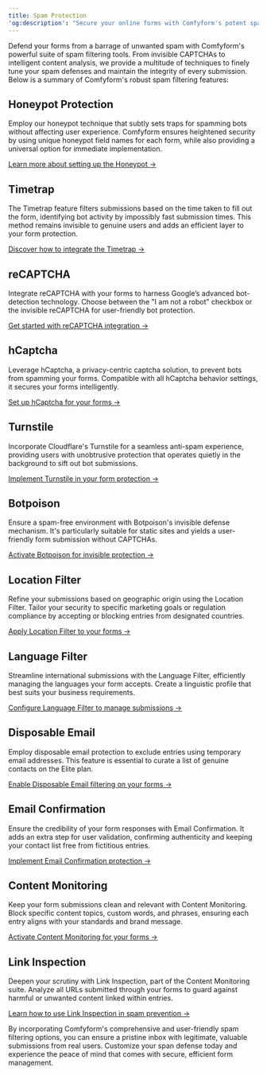 ```yaml
---
title: Spam Protection
'og:description': "Secure your online forms with Comfyform's potent spam filters. Tackle bots with honeypot, timetrap, reCAPTCHA and more. Experience clean submissions today!"
---
```


Defend your forms from a barrage of unwanted spam with Comfyform's powerful suite of spam filtering tools. From invisible CAPTCHAs to intelligent content analysis, we provide a multitude of techniques to finely tune your spam defenses and maintain the integrity of every submission. Below is a summary of Comfyform's robust spam filtering features:

## Honeypot Protection
Employ our honeypot technique that subtly sets traps for spamming bots without affecting user experience. Comfyform ensures heightened security by using unique honeypot field names for each form, while also providing a universal option for immediate implementation.

[Learn more about setting up the Honeypot →](/spam-protection/honeypot/)

## Timetrap
The Timetrap feature filters submissions based on the time taken to fill out the form, identifying bot activity by impossibly fast submission times. This method remains invisible to genuine users and adds an efficient layer to your form protection.

[Discover how to integrate the Timetrap →](/spam-protection/timetrap/)

## reCAPTCHA
Integrate reCAPTCHA with your forms to harness Google’s advanced bot-detection technology. Choose between the "I am not a robot" checkbox or the invisible reCAPTCHA for user-friendly bot protection.

[Get started with reCAPTCHA integration →](/spam-protection/recaptcha/)

## hCaptcha
Leverage hCaptcha, a privacy-centric captcha solution, to prevent bots from spamming your forms. Compatible with all hCaptcha behavior settings, it secures your forms intelligently.

[Set up hCaptcha for your forms →](/spam-protection/hcaptcha/)

## Turnstile
Incorporate Cloudflare's Turnstile for a seamless anti-spam experience, providing users with unobtrusive protection that operates quietly in the background to sift out bot submissions.

[Implement Turnstile in your form protection →](/spam-protection/turnstile/)

## Botpoison
Ensure a spam-free environment with Botpoison's invisible defense mechanism. It's particularly suitable for static sites and yields a user-friendly form submission without CAPTCHAs.

[Activate Botpoison for invisible protection →](/spam-protection/botpoison/)

## Location Filter
Refine your submissions based on geographic origin using the Location Filter. Tailor your security to specific marketing goals or regulation compliance by accepting or blocking entries from designated countries.

[Apply Location Filter to your forms →](/spam-protection/location-filter/)

## Language Filter
Streamline international submissions with the Language Filter, efficiently managing the languages your form accepts. Create a linguistic profile that best suits your business requirements.

[Configure Language Filter to manage submissions →](/spam-protection/language-filter/)

## Disposable Email
Employ disposable email protection to exclude entries using temporary email addresses. This feature is essential to curate a list of genuine contacts on the Elite plan.

[Enable Disposable Email filtering on your forms →](/spam-protection/disposable-email/)

## Email Confirmation
Ensure the credibility of your form responses with Email Confirmation. It adds an extra step for user validation, confirming authenticity and keeping your contact list free from fictitious entries.

[Implement Email Confirmation protection →](/spam-protection/email-confirmation/)

## Content Monitoring
Keep your form submissions clean and relevant with Content Monitoring. Block specific content topics, custom words, and phrases, ensuring each entry aligns with your standards and brand message.

[Activate Content Monitoring for your forms →](/spam-protection/content-monitoring/)

## Link Inspection
Deepen your scrutiny with Link Inspection, part of the Content Monitoring suite. Analyze all URLs submitted through your forms to guard against harmful or unwanted content linked within entries.

[Learn how to use Link Inspection in spam prevention →](/spam-protection/link-inspection/)

By incorporating Comfyform's comprehensive and user-friendly spam filtering options, you can ensure a pristine inbox with legitimate, valuable submissions from real users. Customize your span defense today and experience the peace of mind that comes with secure, efficient form management.